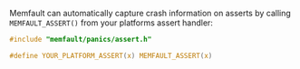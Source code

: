Memfault can automatically capture crash information on asserts by calling `MEMFAULT_ASSERT()` from your
platforms assert handler:

```c
#include "memfault/panics/assert.h"

#define YOUR_PLATFORM_ASSERT(x) MEMFAULT_ASSERT(x)
```
